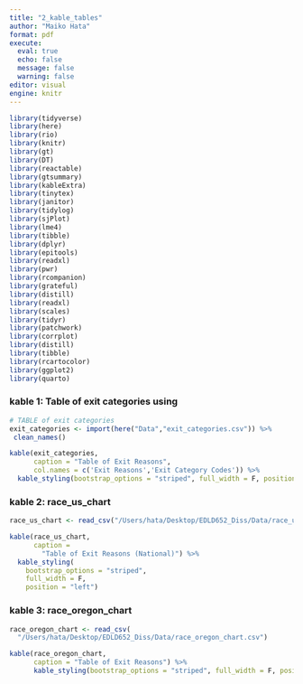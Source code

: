 ```yaml
---
title: "2_kable_tables"
author: "Maiko Hata"
format: pdf
execute: 
  eval: true 
  echo: false
  message: false 
  warning: false
editor: visual
engine: knitr
---
```


```r
library(tidyverse)
library(here)
library(rio)
library(knitr)
library(gt)
library(DT)
library(reactable)
library(gtsummary)
library(kableExtra)
library(tinytex)
library(janitor)
library(tidylog)
library(sjPlot)
library(lme4)
library(tibble)
library(dplyr)
library(epitools)
library(readxl)
library(pwr)
library(rcompanion)
library(grateful)
library(distill)
library(readxl)
library(scales)
library(tidyr)
library(patchwork)
library(corrplot)
library(distill)
library(tibble)
library(rcartocolor)
library(ggplot2)
library(quarto)
```

### kable 1: Table of exit categories using 

```r
# TABLE of exit categories
exit_categories <- import(here("Data","exit_categories.csv")) %>%
 clean_names() 
```

```r
kable(exit_categories, 
      caption = "Table of Exit Reasons",
      col.names = c('Exit Reasons','Exit Category Codes')) %>% 
  kable_styling(bootstrap_options = "striped", full_width = F, position = "left")
```

### kable 2: race_us_chart 

```r
race_us_chart <- read_csv("/Users/hata/Desktop/EDLD652_Diss/Data/race_us_chart.csv")
```

```r
kable(race_us_chart, 
      caption = 
        "Table of Exit Reasons (National)") %>% 
  kable_styling(
    bootstrap_options = "striped", 
    full_width = F, 
    position = "left")
```

### kable 3: race_oregon_chart 

```r
race_oregon_chart <- read_csv(
  "/Users/hata/Desktop/EDLD652_Diss/Data/race_oregon_chart.csv")
```


```r
kable(race_oregon_chart, 
      caption = "Table of Exit Reasons") %>% 
      kable_styling(bootstrap_options = "striped", full_width = F, position = "left")
```


